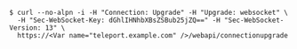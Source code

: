 ```code
$ curl --no-alpn -i -H "Connection: Upgrade" -H "Upgrade: websocket" \
  -H "Sec-WebSocket-Key: dGhlIHNhbXBsZSBub25jZQ==" -H "Sec-WebSocket-Version: 13" \
  https://<Var name="teleport.example.com" />/webapi/connectionupgrade
```